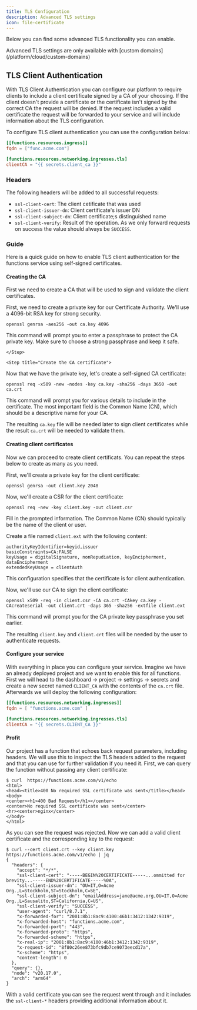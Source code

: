 ```yaml
---
title: TLS Configuration
description: Advanced TLS settings
icon: file-certificate
---
```


Below you can find some advanced TLS functionality you can enable.

<Warning>
Advanced TLS settings are only available with [custom domains](/platform/cloud/custom-domains)
</Warning>

## TLS Client Authentication

With TLS Client Authentication you can configure our platform to require clients to include a client certificate signed by a CA of your choosing. If the client doesn't provide a certificate or the certificate isn't signed by the correct CA the request will be denied. If the request includes a valid certificate the request will be forwarded to your service and will include information about the TLS configuration.

To configure TLS client authentication you can use the configuration below:

```toml
[[functions.resources.ingress]]
fqdn = ["func.acme.com"]

[functions.resources.networking.ingresses.tls]
clientCA = "{{ secrets.client_ca }}"
```

### Headers

The following headers will be added to all successful requests:

- `ssl-client-cert`: The client cetificate that was used
- `ssl-client-issuer-dn`: Client certificate's issuer DN
- `ssl-client-subject-dn`: Client certificate;s distinguished name
- `ssl-client-verify`: Result of the operation. As we only forward requests on success the value should always be `SUCCESS`.


### Guide

Here is a quick guide on how to enable TLS client authentication for the functions service using self-signed certificates.

#### Creating the CA

First we need to create a CA that will be used to sign and validate the client certificates.

<Steps>
    <Step title="Generate the CA private key">

First, we need to create a private key for our Certificate Authority. We'll use a 4096-bit RSA key for strong security.

```
openssl genrsa -aes256 -out ca.key 4096
```

This command will prompt you to enter a passphrase to protect the CA private key. Make sure to choose a strong passphrase and keep it safe.

    </Step>

    <Step title="Create the CA certificate">
Now that we have the private key, let's create a self-signed CA certificate:

```
openssl req -x509 -new -nodes -key ca.key -sha256 -days 3650 -out ca.crt
```

This command will prompt you for various details to include in the certificate. The most important field is the Common Name (CN), which should be a descriptive name for your CA.
    </Step>
</Steps>

The resulting `ca.key` file will be needed later to sign client certificates while the result `ca.crt` will be needed to validate them.


#### Creating client certificates

Now we can proceed to create client certificats. You can repeat the steps below to create as many as you need.


<Steps>

<Step title="Generate a private key for the client">
First, we'll create a private key for the client certificate:

```
openssl genrsa -out client.key 2048
```
</Step>

<Step title="Create a Certificate Signing Request (CSR) for the client">

Now, we'll create a CSR for the client certificate:

```
openssl req -new -key client.key -out client.csr
```

Fill in the prompted information. The Common Name (CN) should typically be the name of the client or user.

</Step>

<Step title="Create a configuration file for the client certificate">

Create a file named `client.ext` with the following content:

```
authorityKeyIdentifier=keyid,issuer
basicConstraints=CA:FALSE
keyUsage = digitalSignature, nonRepudiation, keyEncipherment, dataEncipherment
extendedKeyUsage = clientAuth
```

This configuration specifies that the certificate is for client authentication.

</Step>

<Step title="Generate the client certificate">

Now, we'll use our CA to sign the client certificate:

```
openssl x509 -req -in client.csr -CA ca.crt -CAkey ca.key -CAcreateserial -out client.crt -days 365 -sha256 -extfile client.ext
```

This command will prompt you for the CA private key passphrase you set earlier.
</Step>

The resulting `client.key` and `client.crt` files will be needed by the user to authenticate requests.

</Steps>

#### Configure your service

With everything in place you can configure your service. Imagine we have an already deployed project and we want to enable this for all functions. First we will head to the dashboard -> project -> settings -> secrets and create a new secret named `CLIENT_CA` with the contents of the `ca.crt` file. Afterwards we will deploy the following configuration:

```toml
[[functions.resources.networking.ingresses]]
fqdn = [ "functions.acme.com" ]

[functions.resources.networking.ingresses.tls]
clientCA = "{{ secrets.CLIENT_CA }}"
```
#### Profit

Our project has a function that echoes back request parameters, including headers. We will use this to inspect the TLS headers added to the request and that you can use for further validation if you need it. First, we can query the function without passing any client certificate:

```
$ curl  https://functions.acme.com/v1/echo
<html>
<head><title>400 No required SSL certificate was sent</title></head>
<body>
<center><h1>400 Bad Request</h1></center>
<center>No required SSL certificate was sent</center>
<hr><center>nginx</center>
</body>
</html>
```

As you can see the request was rejected. Now we can add a valid client certificate and the corresponding key to the request:


```
$ curl --cert client.crt --key client.key https://functions.acme.com/v1/echo | jq
{
  "headers": {
    "accept": "*/*",
    "ssl-client-cert": "-----BEGIN%20CERTIFICATE-----...ommitted for brevity...-----END%20CERTIFICATE-----%0A",
    "ssl-client-issuer-dn": "OU=IT,O=Acme Org.,L=Stockholm,ST=Stockholm,C=SE",
    "ssl-client-subject-dn": "emailAddress=jane@acme.org,OU=IT,O=Acme Org.,L=Sausalito,ST=California,C=US",
    "ssl-client-verify": "SUCCESS",
    "user-agent": "curl/8.7.1",
    "x-forwarded-for": "2001:8b1:8ac9:4100:46b1:3412:1342:9319",
    "x-forwarded-host": "functions.acme.com",
    "x-forwarded-port": "443",
    "x-forwarded-proto": "https",
    "x-forwarded-scheme": "https",
    "x-real-ip": "2001:8b1:8ac9:4100:46b1:3412:1342:9319",
    "x-request-id": "8f80c26ee873bfc9db7ce9073eecd17a",
    "x-scheme": "https",
    "content-length": 0
  },
  "query": {},
  "node": "v20.17.0",
  "arch": "arm64"
}
```

With a valid certificate you can see the request went through and it includes the `ssl-client-*` headers providing additional information about it.
